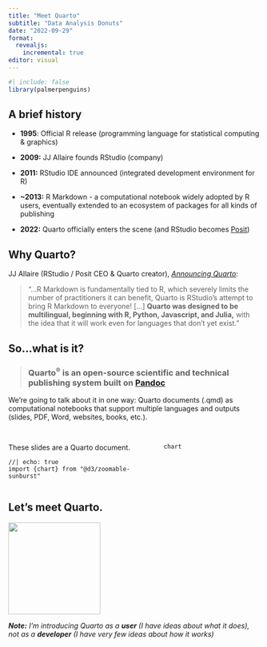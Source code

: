 ```yaml
---
title: "Meet Quarto"
subtitle: "Data Analysis Donuts"
date: "2022-09-29"
format: 
  revealjs: 
    incremental: true 
editor: visual
---
```


```r
#| include: false
library(palmerpenguins)
```

## A brief history

-   **1995**: Official R release (programming language for statistical computing & graphics)

-   **2009:** JJ Allaire founds RStudio (company)

-   **2011:** RStudio IDE announced (integrated development environment for R)

-   **\~2013:** R Markdown - a computational notebook widely adopted by R users, eventually extended to an ecosystem of packages for all kinds of publishing

-   **2022:** Quarto officially enters the scene (and RStudio becomes [Posit](https://www.rstudio.com/tags/posit/))

## Why Quarto?

JJ Allaire (RStudio / Posit CEO & Quarto creator), [*Announcing Quarto*](https://www.rstudio.com/blog/announcing-quarto-a-new-scientific-and-technical-publishing-system/):

> "...R Markdown is fundamentally tied to R, which severely limits the number of practitioners it can benefit, Quarto is RStudio's attempt to bring R Markdown to everyone! \[...\] **Quarto was designed to be multilingual, beginning with R, Python, Javascript, and Julia,** with the idea that it will work even for languages that don't yet exist."

## So...what is it?

> ### Quarto^®^ is an open-source scientific and technical publishing system built on [Pandoc](https://pandoc.org/)

We're going to talk about it in one way: Quarto documents (.qmd) as computational notebooks that support multiple languages and outputs (slides, PDF, Word, websites, books, etc.).

## 

::: columns
::: {.column width="60%"}
These slides are a Quarto document.

```ojs
//| echo: true
import {chart} from "@d3/zoomable-sunburst"
```
:::

::: {.column width="40%"}
```ojs
chart
```
:::
:::

## Let's meet Quarto.

![](images/paste-2859A56F.png){fig-align="center" width="184"}

***Note:** I'm introducing Quarto as a **user** (I have ideas about what it does), not as a **developer** (I have very few ideas about how it works)*
